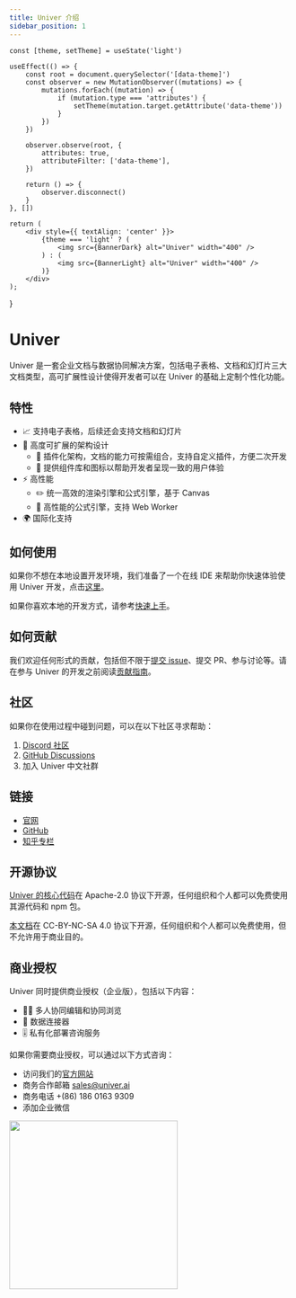 ```yaml
---
title: Univer 介绍
sidebar_position: 1
---
```


    const [theme, setTheme] = useState('light')

    useEffect(() => {
        const root = document.querySelector('[data-theme]')
        const observer = new MutationObserver((mutations) => {
            mutations.forEach((mutation) => {
                if (mutation.type === 'attributes') {
                    setTheme(mutation.target.getAttribute('data-theme'))
                }
            })
        })

        observer.observe(root, {
            attributes: true,
            attributeFilter: ['data-theme'],
        })

        return () => {
            observer.disconnect()
        }
    }, [])

    return (
        <div style={{ textAlign: 'center' }}>
            {theme === 'light' ? (
                <img src={BannerDark} alt="Univer" width="400" />
            ) : (
                <img src={BannerLight} alt="Univer" width="400" />
            )}
        </div>
    );
}

<Logo />

# Univer

Univer 是一套企业文档与数据协同解决方案，包括电子表格、文档和幻灯片三大文档类型，高可扩展性设计使得开发者可以在 Univer 的基础上定制个性化功能。

## 特性

-   📈 支持电子表格，后续还会支持文档和幻灯片
-   🌌 高度可扩展的架构设计
    -   🔌 插件化架构，文档的能力可按需组合，支持自定义插件，方便二次开发
    -   💄 提供组件库和图标以帮助开发者呈现一致的用户体验
-   ⚡ 高性能
    -   ✏️ 统一高效的渲染引擎和公式引擎，基于 Canvas
    -   🧮 高性能的公式引擎，支持 Web Worker
-   🌍 国际化支持

## 如何使用

如果你不想在本地设置开发环境，我们准备了一个在线 IDE 来帮助你快速体验使用 Univer 开发，点击[这里](/playground)。

如果你喜欢本地的开发方式，请参考[快速上手](/docs/category/quick-start)。

## 如何贡献

我们欢迎任何形式的贡献，包括但不限于[提交 issue](https://github.com/dream-num/univer/issues/new/choose)、提交 PR、参与讨论等。请在参与 Univer 的开发之前阅读[贡献指南](https://github.com/dream-num/univer/contributingguide)。

## 社区

如果你在使用过程中碰到问题，可以在以下社区寻求帮助：

1. [Discord 社区](https://discord.gg/XPGnMBmpd6)
1. [GitHub Discussions](https://github.com/dream-num/univer/discussions)
1. 加入 Univer 中文社群

## 链接

-   [官网](https://univer.work)
-   [GitHub](https://github.com/dream-num/univer)
-   [知乎专栏](https://www.zhihu.com/org/meng-shu-ke-ji)

## 开源协议

[Univer 的核心代码](https://github.com/dream-num/univer)在 Apache-2.0 协议下开源，任何组织和个人都可以免费使用其源代码和 npm 包。

[本文档](https://github.com/dream-num/univer/tree/dev/apps/docs)在 CC-BY-NC-SA 4.0 协议下开源，任何组织和个人都可以免费使用，但不允许用于商业目的。

## 商业授权

Univer 同时提供商业授权（企业版），包括以下内容：

-   👨‍💻 多人协同编辑和协同浏览
-   🛜 数据连接器
-   🎚️ 私有化部署咨询服务

如果你需要商业授权，可以通过以下方式咨询：

-   访问我们的[官方网站](https://univer.ai)
-   商务合作邮箱 sales@univer.ai
-   商务电话 +(86) 186 0163 9309
-   添加企业微信

<img width="300" src="/img/business-qr-code.jpg" />
